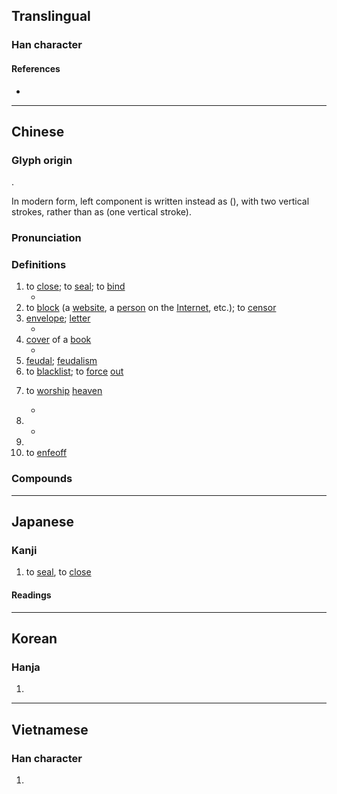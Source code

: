 {{character info/new}}
==Translingual==
{{stroke order|strokes=9}}

===Han character===
{{Han char|rn=41|rad=寸|as=06|sn=9|four=44100|canj=GGDI|ids=⿰圭寸}}

====References====
* {{Han ref|kx=0294.070|dkj=07426|dj=0581.210|hdz=10504.140|uh=5C01|ud=23553|bh=ABCA|bd=43978}}

----

==Chinese==
{{zh-forms}}

===Glyph origin===
{{Han etym}}
{{Han compound|丰|t1=field, ear of grass|寸|t2=control}}.

In modern form, left component is written instead as {{zh-l|*圭}} ({{lang|zh|土土}}), with two vertical strokes, rather than as {{lang|zh|丰}} (one vertical stroke).

===Pronunciation===
{{zh-pron
|m=fēng
|m-s=
|c=fung1
|c-t=
|g=
|h=pfs=fûng;gd=fung1
|j=
|mb=hó̤ng
|md=hŭng
|mn=tw,xm:pang/hong
|mn_note=pang - vernacular, hong - literary
|mn-t=huang1/hong1
|mn-t_note=huang1 - vernacular; hong1 - literary
|w=1fon
|x=
|mc=y
|oc=y
|ma=y
|cat=n,a,v,cl,pn
}}

===Definitions===
{{zh-hanzi}}

# to [[close]]; to [[seal]]; to [[bind]]
#* {{zh-x|封閉|to [[close]]}}
# to [[block]] (a [[website]], a [[person]] on the [[Internet]], etc.); to [[censor]]
# [[envelope]]; [[letter]]
#* {{zh-x|信封|[[envelope]]; [[letter]]}}
# [[cover]] of a [[book]]
#* {{zh-x|封面|[[cover]] of a [[book]]}}
# [[feudal]]; [[feudalism]]
# to [[blacklist]]; to [[force]] [[out]]
# {{lb|zh|of emperors}} to [[worship]] [[heaven]]
#* {{zh-x|封禪{shàn}|to '''offer sacrifices to heaven''' and earth}}
# {{zh-classifier|[[envelopes]], [[letters]] and [[mail]]}}
#* {{zh-x|一 封 信函|an [[envelope]]}}
# {{surname|zh}}
# to [[enfeoff]]

===Compounds===
{{zh-der|封墊|封缸酒|封船|封口|封筆|冰封|封閉社會|封祖蔭孫|封建制度|封胡羯末|封網|封畿|封官|伯封|封胡遏末|封貨|分封|封姨|密封|加封|封域|封壤|封爵|信封|封底|封鎖現場|冊封|封建思想|封關|封面設計|封山育林|封典|封面女郎|封押|封建|封侯賜爵|封印|封兒|受封|封皮|封泥|封奏|封河|封豕|封貯|封裝|封略|封面人物|分封交換|彌封|封箱|封緘器|封火|封襲|封鎖線|封頂|封筒|封境|封贈|封誥|封包|封蠟|封題|封殺|封面|封賞|封豕長蛇|封裡|封翁|封箱戲|封禪|封神演義|封疆|封狐|封爐|封港|封殖|封棺|封條|封彌|封建社會|封巒|封官許願|封存|封妻廕子|封地|封君|封侯拜相|封侯|封住|封人|封了火|封鎖|密封遺囑|封拜|堯封|封神傳|列土封疆|封侯萬里|塵封|四封|封墓|封號|封袋|封樁|塵封網罥|堤封|封筒逆封|封樹|原封不動|原封|封門|封事|封齋|封套|封山|封閉|封臺|敕封|拜相封侯|李廣難封|稱王封后|空中封鎖|拆封|啟封|拜將封侯|提封|萬里封侯|故步自封|晉封|發封|束髮封帛|泥封|比屋而封|海上封鎖|放封|泥封函谷|比屋可封|查封|計勞納封|腰封|踰封|鉛封|蔭封|隨封|紙上封鎖|襲封|露封|蔭子封妻|素封|開門封兒|覓封侯|紫泥封|董氏封髮|跑封人|紀念信封|見血封喉|經濟封鎖|黃封|蛛網塵封|魚封|論功行封|馬封|自封|談笑封侯|褒封|貤封|雍齒封侯|首日封|誥封|護封|老封君|釘封文書|華封三祝|賞封|論功封賞|蠟封|蟻封|馬鬣封|追封|封牛|登封|封神|開封}}

{{zh-cat|Beginning|Intermediate}}

----

==Japanese==

===Kanji===
{{ja-kanji|grade=c|rs=寸06}}

# to [[seal]], to [[close]]

====Readings====
{{ja-readings
|goon=ふう
|kanon=ほう
}}

----

==Korean==

===Hanja===
{{ko-hanja|hangeul=봉|rv=bong|mr=pong}}

# {{rfdef|ko|sort=寸06}}

----

==Vietnamese==

===Han character===
{{vi-hantu|[[phong]]|rs=寸06}}

# {{rfdef|vi|sort=寸06}}